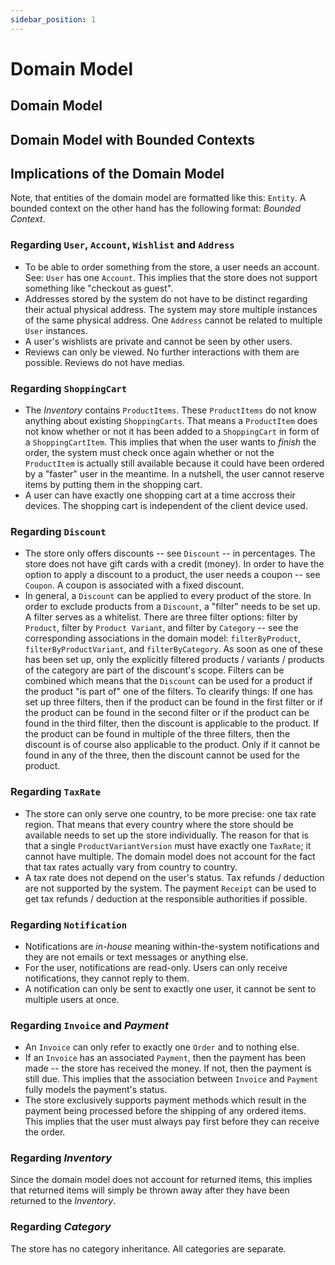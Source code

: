 ```yaml
---
sidebar_position: 1
---
```



# Domain Model

## Domain Model

<CustomImage path="/renderedDiagrams/domainModel" width="2803" height="2341" />

## Domain Model with Bounded Contexts

<CustomImage path="/renderedDiagrams/domainModelBC" width="2820.5" height="2398.5" />

## Implications of the Domain Model

Note, that entities of the domain model are formatted like this: `Entity`. A bounded context on the other hand has the following format: _Bounded Context_.

### Regarding `User`, `Account`, `Wishlist` and `Address`

- To be able to order something from the store, a user needs an account. See: `User` has one `Account`. This implies that the store does not support something like "checkout as guest".
- Addresses stored by the system do not have to be distinct regarding their actual physical address. The system may store multiple instances of the same physical address. One `Address` cannot be related to multiple `User` instances.
- A user's wishlists are private and cannot be seen by other users.
- Reviews can only be viewed. No further interactions with them are possible. Reviews do not have medias.

### Regarding `ShoppingCart`

- The _Inventory_ contains `ProductItems`. These `ProductItems` do not know anything about existing `ShoppingCarts`. That means a `ProductItem` does not know whether or not it has been added to a `ShoppingCart` in form of a `ShoppingCartItem`. This implies that when the user wants to _finish_ the order, the system must check once again whether or not the `ProductItem` is actually still available because it could have been ordered by a "faster" user in the meantime. In a nutshell, the user cannot reserve items by putting them in the shopping cart.
- A user can have exactly one shopping cart at a time accross their devices. The shopping cart is independent of the client device used.

### Regarding `Discount`

- The store only offers discounts -- see `Discount` -- in percentages. The store does not have gift cards with a credit (money).
  In order to have the option to apply a discount to a product, the user needs a coupon -- see `Coupon`. A coupon is associated with a fixed discount.
- In general, a `Discount` can be applied to every product of the store. In order to exclude products from a `Discount`, a "filter" needs to be set up. A filter serves as a whitelist. There are three filter options: filter by `Product`, filter by `Product Variant`, and filter by `Category` -- see the corresponding associations in the domain model: `filterByProduct`, `filterByProductVariant`, and `filterByCategory`. As soon as one of these has been set up, only the explicitly filtered products / variants / products of the category are part of the discount's scope. Filters can be combined which means that the `Discount` can be used for a product if the product "is part of" one of the filters. To clearify things: If one has set up three filters, then if the product can be found in the first filter or if the product can be found in the second filter or if the product can be found in the third filter, then the discount is applicable to the product. If the product can be found in multiple of the three filters, then the discount is of course also applicable to the product. Only if it cannot be found in any of the three, then the discount cannot be used for the product.

### Regarding `TaxRate`

- The store can only serve one country, to be more precise: one tax rate region. That means that every country where the store should be available needs to set up the store individually. The reason for that is that a single `ProductVariantVersion` must have exactly one `TaxRate`; it cannot have multiple. The domain model does not account for the fact that tax rates actually vary from country to country.
- A tax rate does not depend on the user's status. Tax refunds / deduction are not supported by the system. The payment `Receipt` can be used to get tax refunds / deduction at the responsible authorities if possible.

### Regarding `Notification`

- Notifications are _in-house_ meaning within-the-system notifications and they are not emails or text messages or anything else.
- For the user, notifications are read-only. Users can only receive notifications, they cannot reply to them.
- A notification can only be sent to exactly one user, it cannot be sent to multiple users at once.

### Regarding `Invoice` and _Payment_

- An `Invoice` can only refer to exactly one `Order` and to nothing else.
- If an `Invoice` has an associated `Payment`, then the payment has been made -- the store has received the money. If not, then the payment is still due. This implies that the association between `Invoice` and `Payment` fully models the payment's status.
- The store exclusively supports payment methods which result in the payment being processed before the shipping of any ordered items. This implies that the user must always pay first before they can receive the order.

### Regarding _Inventory_

Since the domain model does not account for returned items, this implies that returned items will simply be thrown away after they have been returned to the _Inventory_.

### Regarding _Category_

The store has no category inheritance.
All categories are separate.
